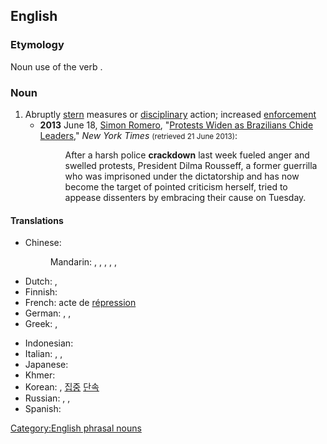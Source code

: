 {{also|crack down}}
==English==

===Etymology===
Noun use of the verb {{m|en|crack down}}.

===Noun===
{{en-noun|~}}

# Abruptly [[stern]] measures or [[disciplinary]] action; increased [[enforcement]]
#* '''2013''' June 18, [[w:Simon Romero|Simon Romero]], "[http://www.nytimes.com/2013/06/19/world/americas/brazilian-leaders-brace-for-more-protests.html Protests Widen as Brazilians Chide Leaders]," ''New York Times'' <small>(retrieved 21 June 2013)</small>:
#*: After a harsh police '''crackdown''' last week fueled anger and swelled protests, President Dilma Rousseff, a former guerrilla who was imprisoned under the dictatorship and has now become the target of pointed criticism herself, tried to appease dissenters by embracing their cause on Tuesday.

====Translations====
{{trans-top|increased enforcement}}
* Chinese:
*: Mandarin: {{t+|cmn|鎮壓|sc=Hani}}, {{t+|cmn|镇压|tr=zhènyā|sc=Hani}}, {{t+|cmn|痛擊|sc=Hani}}, {{t+|cmn|痛击|tr=tòngjī|sc=Hani}}, {{t+|cmn|彈壓|sc=Hani}}, {{t+|cmn|弹压|tr=tányā|sc=Hani}}
* Dutch: {{t+|nl|repressie|f}}, {{t+|nl|onderdrukking|f}}
* Finnish: {{t+|fi|kurinpalautus}}
* French: acte de [[répression]]
* German: {{t|de|hartes Durchgreifen|n}}, {{t|de|scharfes Vorgehen|n}}, {{t+|de|Razzia|f}}
* Greek: {{t+|el|καταστολή|f}}, {{t+|el|πάταξη|f}}
{{trans-mid}}
* Indonesian: {{t|id|penggrebekan}}
* Italian: {{t|it|giro di vite}}, {{t|it|misura restrittiva}}, {{t+|it|repressione|f}}
* Japanese: {{t+|ja|弾圧|tr=だんあつ, dan'atsu|sc=Jpan}}
* Khmer: {{t-needed|km}}
* Korean: {{t+|ko|단속}}, [[집중]] [[단속]]
* Russian: {{qualifier|requires an object in genitive}} {{t+|ru|подавле́ние|n}}, {{t+|ru|разго́н|m}}, {{t|ru|примене́ние суро́вых мер|n}}
* Spanish: {{t+|es|represión}}
{{trans-bottom}}
[[Category:English phrasal nouns]]